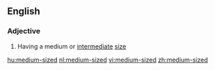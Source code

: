 ==English==

===Adjective===
{{en-adj|-|pos=[[medium]]-[[sized]]}}

# Having a medium or [[intermediate]] [[size]]

[[hu:medium-sized]]
[[nl:medium-sized]]
[[vi:medium-sized]]
[[zh:medium-sized]]